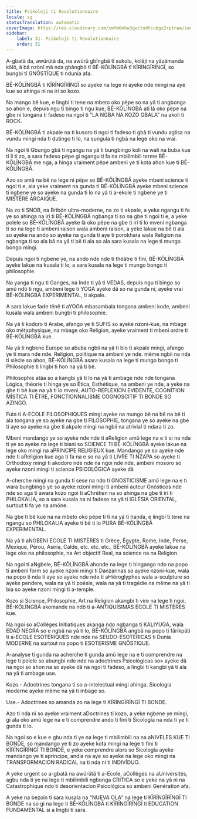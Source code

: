 ```yaml
---
title: Psikoloji ti Revolutionnaire
locale: sg
statusTranslation: automatic
coverImage: https://res.cloudinary.com/xmfm6mhw3gwctndtcubgx2rptnae/image/upload/v1740337243/small_cover_educacion_fundamental_a051170f1c.webp
sidebar:
    label: 31. Psikoloji ti Revolutionnaire
    order: 31
---
```

A-gbatä da, awürütä da, na awürü gbïngbä tî sukulu, kolëji na yâzämanda kölö, â bâ nzönî mä nda gbângbö tî BÊ-KÔLÏNGBÄ tî KÏRÏNGÏRÏNGÏ, so bungbi tî GNÔSTÏQUE ti ndunia afa.

BÊ-KÔLÏNGBÄ ti KÏRÏNGÏRÏNGÏ so ayeke na lege ni ayeke nde mingi na aye kue so ahinga ni na iri so kozo.

Na mango bê kue, e lingbi ti tene na mbeto oko pëpe so na yâ ti angbonga so ahon e, depuis ngu ti bingo ti ngu kue, BÊ-KÔLÏNGBÄ atï lâ oko pëpe na gbe ni tongana ti fadeso na ngoi ti "LA NGBA NA KOZO GBALA" na akoli ti ROCK.

BÊ-KÔLÏNGBÄ ti akpale na ti kusoro ti ngoi ti fadeso ti gbâ ti vundu aglisa na vundu mingi nda ti dutingo ti lo, na sungula ti ngbâ na lege oko na vrai.

Na ngoi ti Gbungo gbâ ti ngangu na yâ ti bungbingo koli na wali na buba kue ti li ti zo, a sara fadeso pëpe gi ngangu ti fa na mbilimbili terme BÊ-KÔLÏNGBÄ me nga, a hinga vraiment pëpe ambeni ye ti kota ahon kue ti BÊ-KÔLÏNGBÄ.

Azo so amä na bê na lege ni pëpe so BÊ-KÔLÏNGBÄ ayeke mbeni science ti ngoi ti e, ala yeke vraiment na gunda ti BÊ-KÔLÏNGBÄ ayeke mbeni science ti ngbene ye so ayeke na gunda ti lo na yâ ti a-ekole ti ngbene ye ti MISTÈRE ARCAIQUE.

Na zo ti SNOB, na Bribón ultra-moderne, na zo ti akpale, a yeke ngangu ti fa ye so ahinga na iri ti BÊ-KÔLÏNGBÄ ngbanga ti so na gbe ti ngoi ti e, a yeke polele so BÊ-KÔLÏNGBÄ ayeke lâ oko pëpe na gbe ti iri ti lo mveni ngbanga ti so na lege ti ambeni raison wala ambeni raison, a yeke lakue na bê ti ala so ayeke na ando so ayeke na gunda ti aye ti porokhara wala Religion na ngbanga ti so ala bâ na yâ ti bê ti ala so ala sara kusala na lege ti mungo bongo mingi.

Depuis ngoi ti ngbene ye, na ando nde nde ti théâtre ti fini, BÊ-KÔLÏNGBÄ ayeke lakue na kusala ti lo, a sara kusala na lege ti mungo bongo ti philosophie.

Na yanga ti ngu ti Ganges, na Inde ti yâ ti VEDAS, depuis ngu ti bingo so amû ndö ti ngu, ambeni lege ti YOGA ayeke dä so na gunda ni, ayeke vrai BÊ-KÔLÏNGBÄ EXPERIMENTAL, ti akpale.

A sara lakue fade tënë ti aYOGA mbasambala tongana ambeni kode, ambeni kusala wala ambeni bungbi ti philosophie.

Na yâ ti kodoro ti Arabe, afango ye ti SUFIS so ayeke nzoni-kue, na mbage oko métaphysique, na mbage oko Religion, ayeke vraiment ti mbeni ordre ti BÊ-KÔLÏNGBÄ kue.

Na yâ ti ngbene Europe so abuba ngbii na yâ ti bio ti akpale mingi, afango ye ti mara nde nde. Religion, politique na ambeni ye nde. même ngbii na nda ti siècle so ahon, BÊ-KÔLÏNGBÄ asara kusala na lege ti mungo bongo ti Philosophie ti lingbi ti hon na yâ ti bê.

Philosophie atâa so a kangbi yâ ti lo na yâ ti ambage nde nde tongana Lógica, théorie ti hinga ye so Ética, Esthétique, na ambeni ye nde, a yeke na gbe ti bê kue na yâ ti lo mveni, AUTO-REFLEXION EVIDENTE, COGNITION MÍSTICA TI ÊTRE, FONCTIONNALISME COGNOSCITIF TI BONDE SO AZINGO.

Futa ti A-ECOLE FILOSOPHIQUES mingi ayeke na mungo bê na bê na bê ti ala tongana ye so ayeke na gbe ti FILOSOPHIE, tongana ye so ayeke na gbe ti aye so ayeke na gbe ti akpale mingi na ngbii na atrivial ti ndara ti zo.

Mbeni mandango ye so ayeke nde nde ti aReligion amû lege na e ti si na nda ti ye so ayeke na lege ti biani so SCIENCE TI BÊ-KÔLÏNGBÄ ayeke lakue na lege oko mingi na aPRINCIPE RELIGIEUX kue. Mandango ye so ayeke nde nde ti aReligion kue aga ti fa na e so na yâ ti LIVRE TI NZAPA so ayeke ti Orthodoxy mingi ti akodoro nde nde na ngoi nde nde, ambeni mosoro so ayeke nzoni mingi ti science PSICOLÓGICA ayeke dä

A-cherche mingi na gunda ti sese na ndo ti GNOSTICISME amû lege na e ti wara bungbingo ye so ayeke nzoni mingi ti ambeni auteur Gnósticos nde nde so aga ti awara kozo ngoi ti aChrétien na so ahinga na gbe ti iri ti PHILOKALIA, so a sara kusala na ni fadeso na yâ ti IGLÉSIA ORIENTAL, surtout ti fa ye na amöne.

Na gbe ti bê kue na na mbeto oko pëpe ti tï na yâ ti handa, e lingbi ti tene na ngangu so PHILOKALIA ayeke ti bê ti lo PURA BÊ-KÔLÏNGBÄ EXPERIMENTAL.

Na yâ ti aNGBENI ECOLE TI MISTÈRES ti Grèce, Égypte, Rome, Inde, Perse, Mexique, Pérou, Asiría, Calde, etc. etc. etc., BÊ-KÔLÏNGBÄ ayeke lakue na lege oko na philosophie, na Art objectif Real, na science na na Religion.

Na ngoi ti aNgbele, BÊ-KÔLÏNGBÄ ahonde na lege ti hingango ndo na popo ti ambeni form so ayeke nzoni mingi ti Danzarinas so ayeke nzoni-kue, wala na popo ti nda ti aye so ayeke nde nde ti aHiéroglyphes wala a-sculpture so ayeke pendere, wala na yâ ti poésie, wala na yâ ti tragédie na même na yâ ti bia so ayeke nzoni mingi ti a-temple.

Kozo si Science, Philosophie, Art na Religion akangbi ti vire na lege ti ngoi, BÊ-KÔLÏNGBÄ akomande na ndö ti a-ANTIQUÍSIMAS ECOLE TI MISTÈRES kue.

Na ngoi so aCollèges Initiatiques akanga ndo ngbanga ti KALIYUGA, wala EDAD NEGRA so e ngbâ na yâ ti lo, BÊ-KÔLÏNGBÄ angbâ na popo ti färikpäti ti a-ECOLE ESOTÉRIQUES nde nde na SEUDO-ESOTERICAS ti Dunia MODERNE na surtout na popo ti ESOTERISME GNÔSTIQUE.

A-analyse ti gunda na acherche ti gunda amû lege na e ti comprendre na lege ti polele so abungbi nde nde na adoctrines Psicológicas so» ayeke dä na ngoi so ahon na so ayeke dä na ngoi ti fadeso, a lingbi ti kangbi yâ ti ala na yâ ti ambage use.

Kozo.- Adoctrines tongana ti so a-intelectual mingi ahinga. Sicología moderne ayeke même na yâ ti mbage so.

Use.- Adoctrines so amanda zo na lege ti KÏRÏNGÏRÏNGÏ TI BONDE.

Azo ti nda ni so ayeke vraiment aDoctrines ti kozo, a yeke ngbene ye mingi, gi ala oko amû lege na e ti comprendre ando ti fini ti Sicología na nda ti ye ti gunda ti lo.

Na ngoi so e kue e gbu nda ti ye na lege ti mbilimbili na na aNIVELES KUE TI BONDE, so mandango ye ti zo ayeke kota mingi na lege ti fini ti KÏRÏNGÏRÏNGÏ TI BONDE, e yeke comprendre alors so Sicología ayeke mandango ye ti aprincipe, andia na aye so ayeke na lege oko mingi na TRANSFORMACION RADICAL na ti nda ni ti INDIVÍDUO.

A yeke urgent so a-gbatä na awürütä ti a-Ecole, aCollèges na aUniversités, agbu nda ti ye na lege ti mbilimbili ngbonga CRITICA so e yeke na yâ ni na Catastrophique ndo ti desorientacion Psicológica so ambeni Genération afa.

A yeke na bezoin ti sara kusala na "NUEVA OLA" na lege ti KÏRÏNGÏRÏNGÏ TI BONDE na so gi na lege ti BÊ-KÔLÏNGBÄ ti KÏRÏNGÏRÏNGÏ ti EDUCATION FUNDAMENTAL si a lingbi ti sara.

